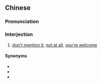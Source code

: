 {{also|不谢}}
==Chinese==
{{zh-forms|s=不谢}}

===Pronunciation===
{{zh-pron
|m=不xiè
|c=bat1 ze6
|cat=intj
}}

===Interjection===
{{zh-interj}}

# [[don't mention it]], [[not at all]], [[you're welcome]]

====Synonyms====
* {{zh-l|不用謝}}
* {{zh-l|不客氣}}
* {{zh-l|別客氣}}